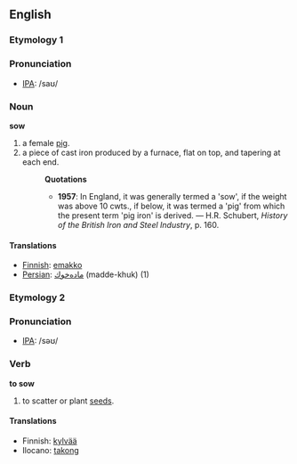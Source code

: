 ==English==
===Etymology 1===

===Pronunciation===
*[[w:IPA|IPA]]: /saʊ/

===Noun===
'''sow'''

#a female [[pig]].
#a piece of cast iron produced by a furnace, flat on top, and tapering at each end.
#:'''Quotations'''
#:*'''1957''': In England, it was generally termed a 'sow', if the weight was above 10 cwts., if below, it was termed a 'pig' from which the present term 'pig iron' is derived. &mdash; H.R. Schubert, ''History of the British Iron and Steel Industry'', p. 160.
====Translations====
*[[Finnish]]: [[emakko]]
*[[Persian]]: [[ماده‌خوك]]  (madde-khuk) (1)

===Etymology 2===

===Pronunciation===
*[[w:IPA|IPA]]: /səʊ/

===Verb===
'''to sow'''

#to scatter or plant [[seed]]s.

====Translations====
*Finnish: [[kylvää]]
*Ilocano: [[takong]]
